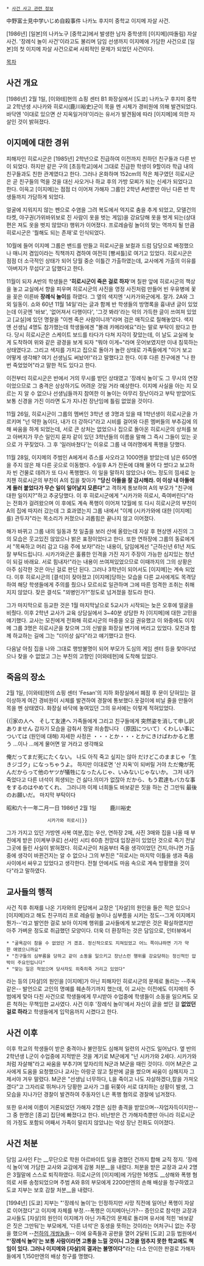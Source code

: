  * [[사건 사고 관련 정보]]

中野富士見中学いじめ自殺事件
나카노 후지미 중학교 이지메 자살 사건.

[1986년] [일본]의 나카노구 [중학교]에서 발생한 남자 중학생의 [이지메](따돌림) 자살 사건.
'장례식 놀이 사건'이라고도 불리며 담임 선생까지 이지메에 가담한 사건으로 [일본]의 첫 이지메 자살 사건으로써 사회적인 문제가 되었던 사건이다.

[[목차]]

== 사건 개요 ==
{{{#!html
<object width="420" height="315"><param name="movie" value="//www.youtube.com/v/I6na_ZZhKNI?hl=ko_KR&amp;version=3"></param><param name="allowFullScreen" value="true"></param><param name="allowscriptaccess" value="always"></param><embed src="//www.youtube.com/v/I6na_ZZhKNI?hl=ko_KR&amp;version=3" type="application/x-shockwave-flash" width="420" height="315" allowscriptaccess="always" allowfullscreen="true"></embed></object>
}}}

[1986년] 2월 1일, [이와테]현의 쇼핑 센터 B1 화장실에서 [도쿄] 나카노구 후지미 중학교 2학년생 시나카와 히로시(鹿川裕史)군이 목을 멘 시체가 경비원에 의해 발견되었다. 바닥엔 '이대로 있으면 산 지옥일거야'이라는 유서가 발견됨에 따라 [이지메]에 의한 자살인 것이 밝혀졌다.

== 이지메에 대한 경위 ==
피해자인 히로시군은 [1985년] 2학년으로 진급하여 이전까지 친하던 친구들과 다른 반이 되었다. 하지만 같은 구의 [초등학교]에서 그대로 진급한 학생이 9할이라 학급 내의 친구들과도 친한 관계였다고 한다. 그러나 온화하며 152cm의 작은 체구였던 히로시군은 곧 친구들의 먹을 것을 대신 사오거나 하교 후의 가방 모찌가 되는 신세가 되었다고 한다. 이윽고 [이지메]는 점점 더 이어져 가해자 그룹인 2학년 A반뿐만 아닌 다른 반 학생들까지 가담하게 되었다. 

얼굴에 지워지지 않는 펜으로 수염을 그려 복도에서 억지로 춤을 추게 되었고, 모델건의 타켓, 야구권(가위바위보로 진 사람이 옷을 벗는 게임)을 강요당해 옷을 벗게 되는(상대편은 져도 옷을 벗지 않았다) 행위가 이어졌다. 프로레슬링 놀이의 맞는 역까지 될 만큼 히로시군은 '뭘해도 되는 존재'로 인식되었다.

10월에 들어 이지메 그룹은 밴드를 만들고 히로시군을 보컬과 드럼 담당으로 배정했으나 매니저 겸임이라는 직책까지 겸하여 여전히 [빵셔틀]로 여기고 있었다. 히로시군은 점점 더 소극적인 상태가 되어 당월 중순 이틀간 가출하였는데, 교사에게 가출의 이유를 '아버지가 무섭다'고 답했다고 한다.

11월이 되자 A반의 학생들은 ''''히로시군이 죽은 걸로 하자''''며 칠판 앞에 히로시군의 책상을 놓고 교실에서 향을 피우며 히로시군의 사진을 영정 사진처럼 만들어 빈 우유병에 꽃을 꽂은  이른바 '''장례식 놀이'''를 하였다. 그 옆의 색지엔 '시카가와군에게. 잘가. 2A와 그 외 일동이. 쇼와 60년 11월 14일'라는 글과 함께 반 학생들의 방명록을 흉내낸 글이 있었는데 이곳엔 '바보', '없어져서 다행이다', '그것 봐라'라는 악의 가득한 글이 쓰여져 있었고 [교실]에 있던 명찰을 "이젠 죽은 사람이니까"라며 검은 매직으로 칠해놓았다. 색지엔 선생님 4명도 참가했는데 학생들에겐 "몰래 카메라에요"라는 말로 부탁이 왔다고 한다. 당시 히로시군은 스케이트 보드를 타다가 다쳐 지각이 잦았는데, 이 날도 교실에 늦게 도착하여 위와 같은 광경을 보게 되자 "뭐야 이게~"라며 웃어보였지만 이내 침묵하는 상태였다고. 그리고 색지를 가지고 집으로 돌아가 놀란 상태로 가족들에게 "이거 보고 어떻게 생각해? 여기 선생님도 써놨어!"라고 말했다고 한다. 이후 다른 친구에겐 "나 한번 죽었었어"라고 말한 적도 있다고 한다. 

이전부터 히로시군은 반에서 거의 무시를 받던 상태였고 '장례식 놀이'도 그 무시의 연장이었으므로 그 충격은 상상하기도 어려운 것일 거라 예상한다. 이지메 사실을 아는 지 모르는 지 알 수 없으나 선생님들까지 참여한 이 놀이는 아무리 장난이라고 부탁 받았어도 보통 신경을 가진 이라면 도가 지나친 장난임에 틀림 없었을 것이다.

11월 26일, 히로시군이 그룹의 멤버인 3학년 생 3명과 있을 때 1학년생이 히로시군을 가르키며 "넌 약한 놈이다, 내가 더 강하다"라고 시비를 걸어와 다른 멤버들의 부추김에 의해 싸움을 하게 되었는데, 서로 큰 상처는 없었으나 집으로 돌아온 히로시군의 상처를 보고 아버지가 무슨 일인지 묻자 같이 있던 3학년들의 이름을 말해 그 즉시 그들이 있는 곳으로 가 꾸짖었다. 그 후 '일러바쳤다'는 이유로 그룹 내 여러명에게 폭행을 당했다.

11월 28일, 이지메의 주범인 A에게서 쥬스를 사오라고 1000엔을 받았는데 남은 650엔을 주지 않은 채 다른 곳으로 이동했다. 수일후 A가 잔돈에 대해 물어 다 썼다고 보고하자 빈 건물로 데려가 또 다시 폭행했다.
이 일을 말하지 않았으나 어느 정도의 낌새로 눈치챈 히로시군의 부친이 A의 집을 찾아가 '''"당신 아들을 잘 감시해라. 이 이상 내 아들에게 들러 붙었다가 무슨 일이 일어날지 모른다"'''고 격하게 통보하여 A의 부모가 "친구에 대한 일이지?"하고 추궁당했다. 이 후 히로시군에게 "시카가와 히로시, 죽여버린다"라는 전화가 걸려왔으며 이 후에도 계속 폭행이 이어져 12월에 또 다시 히로시군의 부친이 A의 집에 따지러 갔는데 그 효과였는지 그룹 내에서 "이제 (시카가와에 대한 [이지메]를) 관두자"라는 목소리가 커졌으나 괴롭힘은 끝나지 않고 이어졌다.

해가 바뀌고 그룹 내의 일동과 첫 일출을 보러 산에 올랐는데 자살 후 현상엔 사진의 그의 모습은 웃고있진 않았으나 밝은 표정이었다고 한다. 또한 연하장에 그룹의 동료에게서 "목욕하고 머리 감고 다음 주에 보자!"라는 내용이, 담임에게선 "근하신년 61년 저도 잘 부탁드립니다. 시카가와군은 훌륭한 인격을 가진 자기 주장이 가능한 심지있는 청년이 되길 바래요. 서로 힘내자!"라는 내용이 쓰여져있었으므로 이때까지의 그의 상황은 아주 심각한 것은 아닌 걸로 판단 된다.
그러나 3학년이 되어서도 [이지메]는 계속 되었다. 이후 히로시군의 [결석]이 잦아졌고 [이지메]당하는 모습을 다른 교사에게도 목격당하여 해당 학생들에게 주의를 줬으나 모르쇠로 일관하며 그에 따른 엄격한 조취는 취해지지 않았다. 잦은 결석도 "꾀병인가?"정도로 넘겨졌을 정도라 한다.

그가 마지막으로 등교한 것은 1월 마지막날으로 5교시가 시작되는 늦은 오후에 얼굴을 비췄다. 이후 2학년 교사가 교육 상담실에서 3~40분 상담한 차 [이지메]에 대한 고민을 얘기했다. 교사는 모친에게 전화해 히로시군의 마중을 오길 권유했고 이 와중에도 이지메 그룹 3명은 히로시군을 찾으며 그의 신발을 화장실 변기에 버리고 있었다. 모친과 함께 하교하는 길에 그는 "더이상 싫다"라고 얘기했다고 한다.

다음날 아침 집을 나와 그대로 행방불명이 되어 부모가 도심의 게임 센터 등을 찾아다녔으나 찾을 수 없었고 그는 부친의 고향인 [이와테현]에 도착해 있었다.

== 죽음의 장소 ==
2월 1일, [이와테]현의 쇼핑 센터 'Fesan'의 지하 화장실에서 폐점 후 문이 닫혀있는 걸 이상하게 여긴 경비원이 시체를 발견하여 경찰에 통보했다.옷걸이에 비닐 줄을 만들어 목을 멘 상태였다. 화장실 바닥에 놓여있던 그의 유서에는 이렇게 적혀있었다.

{{|家の人へ　そして友達へ
가족들에게 그리고 친구들에게
突然姿を消して申し訳ありません
갑자기 모습을 감춰서 정말 죄송합니다
（原因について）くわしい事については
(원인에 대해) 자세한 사정은
・・・とか・・・とかにきけばわかると思う
...이나 ...에게 물어면 알 거라고 생각해요

俺だってまだ死にたくない。
나도 아직 죽고 싶지는 않아
だけどこのままじゃ「生きジゴク」になっちゃうよ。
하지만 이대로면 '산 지옥'이 되버릴 거야
ただ俺が死んだからって他のヤツが犠牲になったんじゃ、いみないじゃないか。
그저 내가 죽었다고 다른 녀석이 희생되는 건 싫다.의미가 없잖아
だから、もう君達もバカな事をするのはやめてくれ、
그러니까 이제 너희들도 바보같은 짓을 하는 건 그만둬
最後のお願いだ。
마지막 부탁이다

昭和六十一年二月一日
1986년 2월 1일
　　            鹿川裕史
                시카가와 히로시|}}

그가 가지고 있던 가방엔 사복 여분,접는 우산, 연하장 2매, 사진 3매와 집을 나올 때 부친에게 받은 [이케부쿠로] 선샤인 시티 60층 전망대 입장권이 있었던 것으로 죽기 전날 그곳에 들린 사실이 밝혀졌다. 히로시군이 처음부터 죽을 생각이었던 건지,아니면 가출 중에 생각이 바뀐건지는 알 수 없으나 그의 부친은 "히로시는 마지막 이틀을 생과 죽음 사이에서 싸우고 있었다고 생각한다. 전철 안에서도 마음 속으로 계속 방황했을 것이다"라고 말하였다.

== 교사들의 행적 ==
사건 직후 취재를 나온 기자와의 문답에서 교장은 '[자살]의 원인을 들은 적은 있으나 [이지메]라고 해도 친구끼리 프로 레슬링 놀이나 심부름을 시키는 정도--그게 이지메지 뭔가--'라고 발언한 걸로 보아 이지메 행위를 교사들에게 보고받은 것은 확실하였지만 아주 가벼운 정도로 취급했던 모양이다. 더욱 더 환장하는 것은 담임으로, 인터뷰에서 
 * "굴욕감이 참을 수 없었던 거 겠죠. 정신적으로도 지쳐있었고 어느 쪽이냐하면 기가 약한 애였으니까요"
 * "친구들의 심부름을 당하고 같이 소동을 일으키고 장난스런 행위를 강요당하는 정신적인 압박이 주요인입니다"
 * "맞는 일은 적었으며 당사자도 히죽히죽 거리고 있었다"
라는 등의 [자살]의 원인을 [이지메]가 아닌 피해자인 히로시군의 문제로 돌리는 --주옥같은-- 발언으로 고인의 명예를 훼손하기까지 했는데, 이 교사는 이전에도 이지메의 주범에게 맞아 다친 사건으로 학생들에게 무시받아 수업중에 학생들이 소동을 일으켜도 모른 척하는 무책임한 교사였다. 사건 이후 '장례식 놀이'에서 자신이 글을 썼던 걸 '''없었던 걸로 하라'''고 학생들에게 입막음까지 시켰다고 한다.

== 사건 이후 ==
이후 학교의 학생들이 받은 충격이나 불안정도 심해져 일련의 사건도 일어났다.
옆 반의 2학년생 L군이  수업중에 지적받은 것을 계기로 M군에게 "넌 시카가와 2세다. 시카가와처럼 자살해"라고 싸움을 부추기며 앞자리의 N군과 M군을 때린 것이다. 이어 M군은 교사에게 도움을 요청했으나 교사는 아랑곳 않고 칠판에 글을 썼으며 싸움이 심해지자 그제서야 겨우 말렸다. M군은 "선생님 너무하다, L을 죽이고 나도 자살하겠다,칼을 가져오겠다"고 그자리로 뛰쳐나가 당황한 교사가 그를 뒤쫒아 서로 대치하는 상황이 발생, 그 모습을 지나가던 경찰이 발견하여 주동자인 L은 폭행 혐의로 경찰에 넘겨졌다.

또한 유서에 이름이 거론되었던 가해자 2명은 심한 충격을 받았으며--자업자득이지만-- 그 중 한명은 [종교] 집단에 빠졌다고 한다. 비난받은 건 가해자측뿐만 아니라 히로시군의 가정도 포함되 어째서 가족이 말리지 않았냐는 악성 장난 전화도 이어졌다.

== 사건 처분 ==
담임 교사인 F는  __무단으로 학원 아르바이트 일을 겸했던 건까지 합해 교직 정지. '장례식 놀이'에 가담한 교사와 교감에게 감봉 처분__을 내렸다. 처분을 받은 교장과 교사 2명은 3월말에 스스로 퇴직하였다. 
히로시군의 [이지메]에 가담한 16명도  __상해와 폭행 혐의로 서류 송청되었으며 주범 A와 B의 부모에게 2200만엔의 손해 배상을 청구하였고 도쿄 지부는 보호 감찰 처분__을 내렸다.

[1994년] [도쿄] 지부는 "'장례식 놀이'는 인정하지만 사망 직전에 일어난 폭행이 자살로 이어졌다"고 이지메 자체를 부정.--폭행은 이지메아닌가?-- 증인으로 참석한 교장과 교사들도 [자살]의 원인이 이지메가 아닌 가족간의 문제로 돌리며 유서에 적힌 '바보같은 짓은 그만둬'는 부모에게, '다른 녀석'은 동생을 뜻하는 것이라는 어처구니 없는 주장을 했으며 --[[천하의 개쌍놈들]]-- 이에 유족들과 공판을 열어 2달뒤 [도쿄] 고등 법원에서 '''"'장례식 놀이'는 보통 사람이라면 고통을 느낄 것이니 그것을 멈추지 못한 학교에도 책임이 있다. 그러나 이지메와 [자살]의 결과는 불명이다"'''라는 다소 안이한 판결로 가해자들에게 1,150만엔의 배상 청구를 명했다.
